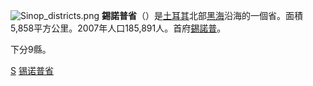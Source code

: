 [[File:Sinop_districts.png|thumb]]
'''錫諾普省'''（{{lang|tr|'''Sinop ili'''}}）是[[土耳其|土耳其]]北部[[黑海|黑海]]沿海的一個省。面積5,858平方公里。2007年人口185,891人。首府[[錫諾普|錫諾普]]。

下分9縣。
{{Turkey}}
[[Category:土耳其行政區劃|S]]
[[Category:锡诺普省|]]